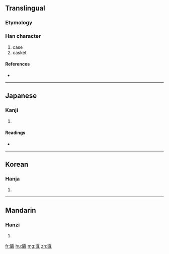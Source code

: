 ==Translingual==

===Etymology===
{{Han compound|匚|賣|c1=s|c2=p|ls=psc}}

===Han character===
{{Han char|rn=22|rad=匚|as=15|sn=17|four=|canj=尸土田金 (SGWC)}}

# case
# casket

====References====
* {{Han ref|kx=0154.300|dkj=02662|dj=0347.020|hdz=10090.130|uh=5335|ud=21301}}

----

==Japanese==

===Kanji===
{{ja-kanji|grade=|rs=匚15}}

# {{defn|Japanese|sort=匚15}}

====Readings====
* {{ja-readings|on=[[とく]] (toku), [[どく]] (doku)|kun=[[ひつ]] (hitsu), [[はこ]] (hako)}}

----

==Korean==

===Hanja===
{{ko-hanja|hangeul=독|rv=dok|mr=tok}}

# {{defn|Korean|sort=匚15}}

----

==Mandarin==

===Hanzi===
{{cmn-hanzi|pin=[[dú]] ([[du2]])|wg=tu<sup>2</sup>}}

# {{defn|Mandarin|sort=匚15}}

[[fr:匵]]
[[hu:匵]]
[[mg:匵]]
[[zh:匵]]